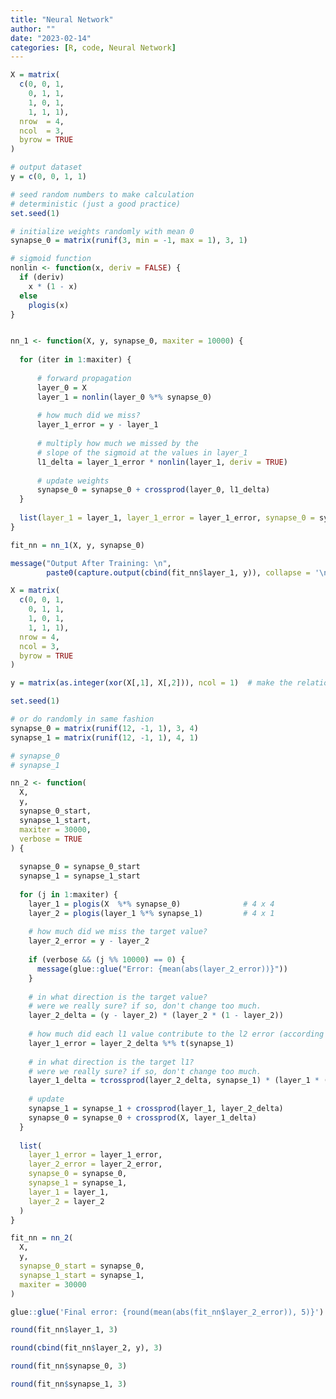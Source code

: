 ```yaml
---
title: "Neural Network"
author: ""
date: "2023-02-14"
categories: [R, code, Neural Network]
---
```


```r
X = matrix( 
  c(0, 0, 1, 
    0, 1, 1, 
    1, 0, 1, 
    1, 1, 1),
  nrow  = 4,
  ncol  = 3,
  byrow = TRUE
)

# output dataset            
y = c(0, 0, 1, 1)

# seed random numbers to make calculation
# deterministic (just a good practice)
set.seed(1)

# initialize weights randomly with mean 0
synapse_0 = matrix(runif(3, min = -1, max = 1), 3, 1)

# sigmoid function
nonlin <- function(x, deriv = FALSE) {
  if (deriv)
    x * (1 - x)
  else
    plogis(x)
}


nn_1 <- function(X, y, synapse_0, maxiter = 10000) {
  
  for (iter in 1:maxiter) {
  
      # forward propagation
      layer_0 = X
      layer_1 = nonlin(layer_0 %*% synapse_0)
  
      # how much did we miss?
      layer_1_error = y - layer_1
  
      # multiply how much we missed by the 
      # slope of the sigmoid at the values in layer_1
      l1_delta = layer_1_error * nonlin(layer_1, deriv = TRUE)
  
      # update weights
      synapse_0 = synapse_0 + crossprod(layer_0, l1_delta)
  }
  
  list(layer_1 = layer_1, layer_1_error = layer_1_error, synapse_0 = synapse_0)
}

fit_nn = nn_1(X, y, synapse_0)

message("Output After Training: \n", 
        paste0(capture.output(cbind(fit_nn$layer_1, y)), collapse = '\n'))
```

```r
X = matrix(
  c(0, 0, 1,
    0, 1, 1,
    1, 0, 1,
    1, 1, 1),
  nrow = 4,
  ncol = 3,
  byrow = TRUE
)

y = matrix(as.integer(xor(X[,1], X[,2])), ncol = 1)  # make the relationship explicit

set.seed(1)

# or do randomly in same fashion
synapse_0 = matrix(runif(12, -1, 1), 3, 4)
synapse_1 = matrix(runif(12, -1, 1), 4, 1)

# synapse_0
# synapse_1

nn_2 <- function(
  X,
  y,
  synapse_0_start,
  synapse_1_start,
  maxiter = 30000,
  verbose = TRUE
) {
    
  synapse_0 = synapse_0_start
  synapse_1 = synapse_1_start
  
  for (j in 1:maxiter) {
    layer_1 = plogis(X  %*% synapse_0)              # 4 x 4
    layer_2 = plogis(layer_1 %*% synapse_1)         # 4 x 1
    
    # how much did we miss the target value?
    layer_2_error = y - layer_2
    
    if (verbose && (j %% 10000) == 0) {
      message(glue::glue("Error: {mean(abs(layer_2_error))}"))
    }
  
    # in what direction is the target value?
    # were we really sure? if so, don't change too much.
    layer_2_delta = (y - layer_2) * (layer_2 * (1 - layer_2))
    
    # how much did each l1 value contribute to the l2 error (according to the weights)?
    layer_1_error = layer_2_delta %*% t(synapse_1)
    
    # in what direction is the target l1?
    # were we really sure? if so, don't change too much.  
    layer_1_delta = tcrossprod(layer_2_delta, synapse_1) * (layer_1 * (1 - layer_1))
    
    # update
    synapse_1 = synapse_1 + crossprod(layer_1, layer_2_delta)
    synapse_0 = synapse_0 + crossprod(X, layer_1_delta)
  }
  
  list(
    layer_1_error = layer_1_error,
    layer_2_error = layer_2_error,
    synapse_0 = synapse_0,
    synapse_1 = synapse_1,
    layer_1 = layer_1,
    layer_2 = layer_2
  )
}
```

```r
fit_nn = nn_2(
  X,
  y,
  synapse_0_start = synapse_0,
  synapse_1_start = synapse_1,
  maxiter = 30000
)
```

```r
glue::glue('Final error: {round(mean(abs(fit_nn$layer_2_error)), 5)}')
```

```r
round(fit_nn$layer_1, 3)
```

```r
round(cbind(fit_nn$layer_2, y), 3)
```

```r
round(fit_nn$synapse_0, 3)
```

```r
round(fit_nn$synapse_1, 3)
```
